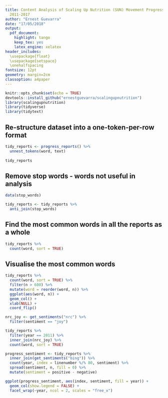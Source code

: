 ```yaml
---
title: Content Analysis of Scaling Up Nutrition (SUN) Movement Progress Reports from
  2011-2017
author: "Ernest Guevarra"
date: "17/05/2018"
output: 
  pdf_document:
    highlight: tango
    keep_tex: yes
    latex_engine: xelatex
header_includes: 
  \usepackage{float} 
  \usepackage{setspace} 
  \onehalfspacing
fontsize: 12pt
geometry: margin=2cm
classoption: a4paper
---
```


```r
knitr::opts_chunk$set(echo = TRUE)
devtools::install_github("ernestguevarra/scalingupnutrition")
library(scalingupnutrition)
library(tidyverse)
library(tidytext)
```



## Re-structure dataset into a one-token-per-row format

```r
tidy_reports <- progress_reports() %>%
  unnest_tokens(word, text)
  
tidy_reports
```


## Remove stop words - words not useful in analysis

```r
data(stop_words)

tidy_reports <- tidy_reports %>%
  anti_join(stop_words)
```


## Find the most common words in all the reports as a whole

```r
tidy_reports %>%
  count(word, sort = TRUE)
```

## Visualise the most common words

```r
tidy_reports %>%
  count(word, sort = TRUE) %>%
  filter(n > 600) %>%
  mutate(word = reorder(word, n)) %>%
  ggplot(aes(word, n)) + 
  geom_col() + 
  xlab(NULL) + 
  coord_flip()
```

```r
nrc_joy <- get_sentiments("nrc") %>% 
  filter(sentiment == "joy")

tidy_reports %>%
  filter(year == 2011) %>%
  inner_join(nrc_joy) %>%
  count(word, sort = TRUE)
```

```r
progress_sentiment <- tidy_reports %>%
  inner_join(get_sentiments("bing")) %>%
  count(year, index = linenumber %/% 80, sentiment) %>%
  spread(sentiment, n, fill = 0) %>%
  mutate(sentiment = positive - negative)
```

```r
ggplot(progress_sentiment, aes(index, sentiment, fill = year)) +
  geom_col(show.legend = FALSE) +
  facet_wrap(~year, ncol = 2, scales = "free_x")
```
